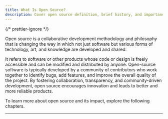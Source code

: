 ```yaml
---
title: What Is Open Source?
description: Cover open source definition, brief history, and importance. Learn how community-driven innovation empowers developers.
---
```



{/* prettier-ignore */}
<p class="lead">Open source is a collaborative development methodology and philosophy that is changing the way in which not just software but various forms of technology, art, and knowledge are developed and shared.</p>

It refers to software or other products whose code or design is freely accessible and can be modified and distributed by anyone. Open-source software is typically developed by a community of contributors who work together to identify bugs, add features, and improve the overall quality of the project. By fostering collaboration, transparency, and community-driven development, open source encourages innovation and leads to better and more reliable products.

To learn more about open source and its impact, explore the following chapters.

---

<GuideReadingTime slug="guide/what-is-open-source" />
